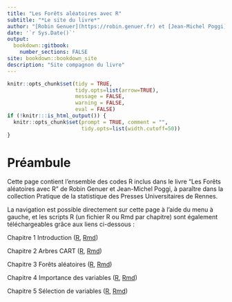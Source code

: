 ```yaml
---
title: "Les Forêts aléatoires avec R"
subtitle: "*Le site du livre*"
author: "[Robin Genuer](https://robin.genuer.fr) et [Jean-Michel Poggi](https://www.math.u-psud.fr/~poggi/)"
date: '`r Sys.Date()`'
output:
  bookdown::gitbook:
    number_sections: FALSE
site: bookdown::bookdown_site
description: "Site compagnon du livre"
---
```


```r
knitr::opts_chunk$set(tidy = TRUE,
                      tidy.opts=list(arrow=TRUE),
                      message = FALSE,
                      warning = FALSE,
                      eval = FALSE)
if (!knitr:::is_html_output()) {
  knitr::opts_chunk$set(prompt = TRUE, comment = "",
                        tidy.opts=list(width.cutoff=50))
}
```

# Préambule {-}

Cette page contient l'ensemble des codes R inclus dans le livre "Les Forêts
aléatoires avec R" de Robin Genuer et Jean-Michel Poggi, à paraître dans la
collection Pratique de la statistique des Presses Universitaires de Rennes.
 
La navigation est possible directement sur cette page à l'aide
du menu à gauche, et les scripts R (un fichier R ou Rmd par chapitre) sont également
téléchargeables grâce aux liens ci-dessous :

Chapitre 1 Introduction ([R](01_intro.R), [Rmd](01_intro.Rmd))

Chapitre 2 Arbres CART ([R](02_cart.R), [Rmd](02_cart.Rmd))

Chapitre 3 Forêts aléatoires ([R](03_rf.R), [Rmd](03_rf.Rmd))

Chapitre 4 Importance des variables ([R](04_imp.R), [Rmd](04_imp.Rmd))

Chapitre 5 Sélection de variables ([R](05_vsurf.R), [Rmd](05_vsurf.Rmd))
